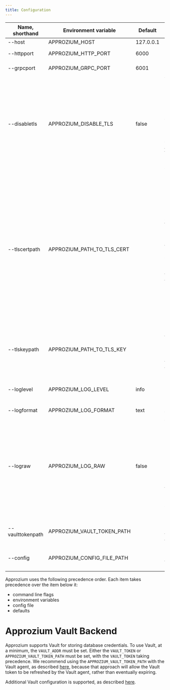 ```yaml
---
title: Configuration
---
```


| Name, shorthand    | Environment variable       | Default    | Description                                                                                                                                                                                                                                                                                                                                                               |
|--------------------|----------------------------|------------|---------------------------------------------------------------------------------------------------------------------------------------------------------------------------------------------------------------------------------------------------------------------------------------------------------------------------------------------------------------------------|
| --host             | APPROZIUM_HOST             | 127.0.0.1  |                                                                                                                                                                                                                                                                                                                                                                           |
| --httpport         | APPROZIUM_HTTP_PORT        | 6000       | Port for HTTP(S) API endpoints.                                                                                                                                                                                                                                                                                                                                           |
| --grpcport         | APPROZIUM_GRPC_PORT        | 6001       | Port for authenticator endpoint for clients.                                                                                                                                                                                                                                                                                                                              |
| --disabletls       | APPROZIUM_DISABLE_TLS      | false      | When false, Approzium comes up as an `"https"` server. When `"true"` disables TLS, and plain "http" is used. Setting to `"true"` means the Approzium authentication server will send database connection information in plain text, making it vulnerable to [man-in-the-middle attacks](https://en.wikipedia.org/wiki/Man-in-the-middle_attack). **Do not set to `"true"` in production environments.** |
| --tlscertpath      | APPROZIUM_PATH_TO_TLS_CERT |            | The path to the TLS certificate the Approzium authentication server has been issued to prove its identity. Curious about how to generate a valid cert? See [this walkthrough](https://itnext.io/practical-guide-to-securing-grpc-connections-with-go-and-tls-part-1-f63058e9d6d1). This certificate would correspond to the `service.pem` generated in the walkthrough. However, ideally this would not be a certificate issued by your own [Certificate Authority (CA)](https://en.wikipedia.org/wiki/Certificate_authority), and instead it might be issued by your company's internal CA and/or a widely recognized one. However, even a self-created CA is better than none. |
| --tlskeypath       | APPROZIUM_PATH_TO_TLS_KEY  |            | The path to the TLS key the Approzium authentication server can use to prove its identity. In the above walkthrough, this would correspond to the `service.key`.                                                                                                                                                                                                          |
| --loglevel         | APPROZIUM_LOG_LEVEL        | info       | Supported selections are "trace", "debug", "info", "warn", "error", "fatal", and "panic". Upper case may be used.                                                                                                                                                                                                                                                         |
| --logformat        | APPROZIUM_LOG_FORMAT       | text       | Also supports "json".                                                                                                                                                                                                                                                                                                                                                     |
| --lograw           | APPROZIUM_LOG_RAW          | false      | Approzium's logs mask sensitive data. Setting to "true" activates raw logs, so no sensitive values will be masked. For example, if set to "true", the AWS signed_get_caller_identity string will be fully included in logs, presenting an opportunity for a viewer to impersonate another. Should only be set to "true" in environments where logs are carefully guarded. |
| --vaulttokenpath   | APPROZIUM_VAULT_TOKEN_PATH |            | Optional, if set it will cause the latest Vault token to always be pulled from the given file.                                                                                                                                                                                                                                                                            |
| --config           | APPROZIUM_CONFIG_FILE_PATH |            | Optional, set it to path containing a YAML config file called `approzium.config.yml`                                                                                                                                                                                                                             |

Approzium uses the following precedence order. Each item takes precedence over the item below it:

 - command line flags
 - environment variables
 - config file
 - defaults

# Approzium Vault Backend

Approzium supports Vault for storing database credentials. To use Vault, at a minimum, the `VAULT_ADDR`
must be set. Either the `VAULT_TOKEN` or `APPROZIUM_VAULT_TOKEN_PATH` must be set, with the `VAULT_TOKEN`
taking precedence. We recommend using the `APPROZIUM_VAULT_TOKEN_PATH` with the Vault agent, as described
[here](https://learn.hashicorp.com/vault/identity-access-management/vault-agent-aws), because that approach
will allow the Vault token to be refreshed by the Vault agent, rather than eventually expiring.

Additional Vault configuration is supported, as described
[here](https://www.vaultproject.io/docs/commands#environment-variables).
